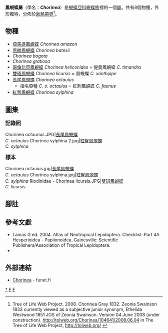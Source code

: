 {{NoteTA
|G1=Butterfly
}}
{{Automatic Taxobox
| taxon = Chorinea
| authority = Gray, 1832
| image = Chorinea faunus (2871644037).jpg
| image_caption = [[長尾鳳蜆蝶|長尾鳳蜆蝶]]<br />''C. o. octauius''
| type_species = [[雙斑鳳蜆蝶|鳳蜆蝶]]<br />''Erycina (Chorinea) xanthippe''
| type_species_authority = Gray, 1832
| subdivision_ranks = 物種
| subdivision = 共8種，詳閱正文。
| synonyms =
* ''Zeonia'' <small>Swainson, [1833]</small>
* ''Ethelida'' <small>Westwood, 1851</small>
}}

'''鳳蜆蝶屬'''（學名：'''''Chorinea'''''）是[[蜆蝶亞科|蜆蝶亞科]][[蜆蝶族|蜆蝶族]]裡的一個[[屬|屬]]。共有8個物種，外形獨特，分佈於[[新熱帶界|新熱帶界]]<ref>Tree of Life Web Project. 2008. Chorinea Gray 1832. Zeonia Swainson 1833 currently viewed as a subjective junior synonym, Ethelida Westwood 1851 JOS of Zeonia Swainson. Version 04 June 2008 (under construction). http://tolweb.org/Chorinea/104641/2008.06.04 in The Tree of Life Web Project, http://tolweb.org/ {{en}}</ref>。

== 物種 ==
* [[亞馬遜鳳蜆蝶|亞馬遜鳳蜆蝶]] ''Chorinea amazon''
* [[黑紋鳳蜆蝶|黑紋鳳蜆蝶]] ''Chorinea batesii''
* ''Chorinea bogota''
* ''Chorinea gratiosa''
* [[哥倫比亞鳳蜆蝶|哥倫比亞鳳蜆蝶]] ''Chorinea heliconides'' = 提曼鳳蜆蝶 ''C. timandra''
* [[雙斑鳳蜆蝶|雙斑鳳蜆蝶]] ''Chorinea licursis'' = 鳳蜆蝶 ''C. xanthippe''
* [[長尾鳳蜆蝶|長尾鳳蜆蝶]] ''Chorinea octauius''
** 指名亞種 ''C. o. octauius'' = 紅刺鳳蜆蝶 ''C. faunus''
* [[紅臀鳳蜆蝶|紅臀鳳蜆蝶]] ''Chorinea sylphina''

== 圖集 ==
'''<big>記錄照</big>'''
<gallery mode="packed">
Chorinea octaurius.JPG|[[長尾鳳蜆蝶|長尾鳳蜆蝶]]<br />''C. octauius''
Chorinea sylphina 2.jpg|[[紅臀鳳蜆蝶|紅臀鳳蜆蝶]]<br />''C. sylphina''
</gallery>
'''<big>標本</big>'''
<gallery mode="packed">
Chorinea octauius.jpg|[[長尾鳳蜆蝶|長尾鳳蜆蝶]]<br />''C. octauius''
Chorinea sylphina.jpg|[[紅臀鳳蜆蝶|紅臀鳳蜆蝶]]<br />''C. sylphina''
Riodinidae - Chorinea licursis.JPG|[[雙斑鳳蜆蝶|雙斑鳳蜆蝶]]<br>''C. licursis''
</gallery>

== 腳註 ==
{{reflist}}

== 參考文獻 ==
{{Commons category|Chorinea}}
* Lamas G ed. 2004. Atlas of Neotropical Lepidoptera. Checklist: Part 4A Hesperioidea - Papiionoidea. Gainesville: Scientific Publishers/Association of Tropical Lepidoptera.
* {{Cite book | author = 寿建新, 周尧, 李宇飞 | title = 世界蝴蝶分類名錄 | location = 中國 | publisher = 陝西科學技術出版社 | date = 2006-04-01 | ISBN = 9787536936768}}

== 外部連結 ==
* [http://ftp.funet.fi/pub/sci/bio/life/insecta/lepidoptera/ditrysia/papilionoidea/riodinidae/chorinea/ Chorinea] - funet.fi

{{蜆蝶亞科}}
{{Taxonbar}}
[[Category:鳳蜆蝶屬|*]]
[[Category:蜆蝶族|F]]
[[Category:_1832年描述的分类群|F]]